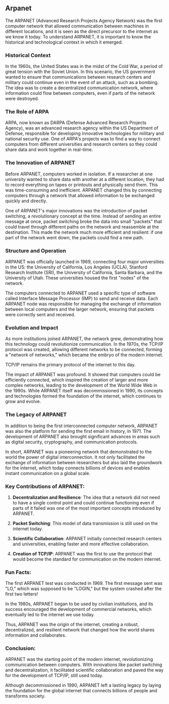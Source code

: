 ## Arpanet

<ResponsiveIframe src="https://drive.google.com/file/d/1r8Socl0_kN5aAUxgmGEXcmzHnZSqBA6Y/preview" title="Arpanet" />

The ARPANET (Advanced Research Projects Agency Network) was the first computer network that allowed communication between machines in different locations, and it is seen as the direct precursor to the internet as we know it today. To understand ARPANET, it is important to know the historical and technological context in which it emerged.

### Historical Context

In the 1960s, the United States was in the midst of the Cold War, a period of great tension with the Soviet Union. In this scenario, the US government wanted to ensure that communications between research centers and military could continue even in the event of an attack, such as a bombing. The idea was to create a decentralized communication network, where information could flow between computers, even if parts of the network were destroyed.

### The Role of ARPA

ARPA, now known as DARPA (Defense Advanced Research Projects Agency), was an advanced research agency within the US Department of Defense, responsible for developing innovative technologies for military and national security use.
One of ARPA's projects was to find a way to connect computers from different universities and research centers so they could share data and work together in real-time.

### The Innovation of ARPANET

Before ARPANET, computers worked in isolation. If a researcher at one university wanted to share data with another at a different location, they had to record everything on tapes or printouts and physically send them. This was time-consuming and inefficient. ARPANET changed this by connecting computers through a network that allowed information to be exchanged quickly and directly.

One of ARPANET's major innovations was the introduction of packet switching, a revolutionary concept at the time. Instead of sending an entire message at once, packet switching broke the data into small "packets" that could travel through different paths on the network and reassemble at the destination. This made the network much more efficient and resilient: if one part of the network went down, the packets could find a new path.

### Structure and Operation

ARPANET was officially launched in 1969, connecting four major universities in the US: the University of California, Los Angeles (UCLA), Stanford Research Institute (SRI), the University of California, Santa Barbara, and the University of Utah. These universities housed the first "nodes" of the network.

The computers connected to ARPANET used a specific type of software called Interface Message Processor (IMP) to send and receive data. Each ARPANET node was responsible for managing the exchange of information between local computers and the larger network, ensuring that packets were correctly sent and received.

### Evolution and Impact

As more institutions joined ARPANET, the network grew, demonstrating how this technology could revolutionize communication. In the 1970s, the TCP/IP protocol was created, allowing different networks to be connected, forming a "network of networks," which became the embryo of the modern internet.

TCP/IP remains the primary protocol of the internet to this day.

The impact of ARPANET was profound. It showed that computers could be efficiently connected, which inspired the creation of larger and more complex networks, leading to the development of the World Wide Web in the 1990s. While ARPANET itself was decommissioned in 1990, its concepts and technologies formed the foundation of the internet, which continues to grow and evolve.

### The Legacy of ARPANET

In addition to being the first interconnected computer network, ARPANET was also the platform for sending the first email in history, in 1971. The development of ARPANET also brought significant advances in areas such as digital security, cryptography, and communication protocols.

In short, ARPANET was a pioneering network that demonstrated to the world the power of digital interconnection. It not only facilitated the exchange of information between researchers but also laid the groundwork for the internet, which today connects billions of devices and enables instant communication on a global scale.

### Key Contributions of ARPANET:

1. **Decentralization and Resilience**: The idea that a network did not need to have a single control point and could continue functioning even if parts of it failed was one of the most important concepts introduced by ARPANET.

2. **Packet Switching**: This model of data transmission is still used on the internet today.

3. **Scientific Collaboration**: ARPANET initially connected research centers and universities, enabling faster and more effective collaboration.

4. **Creation of TCP/IP**: ARPANET was the first to use the protocol that would become the standard for communication on the modern internet.

### Fun Facts:

The first ARPANET test was conducted in 1969. The first message sent was "LO," which was supposed to be "LOGIN," but the system crashed after the first two letters!

In the 1980s, ARPANET began to be used by civilian institutions, and its success encouraged the development of commercial networks, which eventually led to the internet we use today.

Thus, ARPANET was the origin of the internet, creating a robust, decentralized, and resilient network that changed how the world shares information and collaborates.

### Conclusion:

ARPANET was the starting point of the modern internet, revolutionizing communication between computers. With innovations like packet switching and decentralization, it facilitated scientific collaboration and paved the way for the development of TCP/IP, still used today.

Although decommissioned in 1990, ARPANET left a lasting legacy by laying the foundation for the global internet that connects billions of people and transforms society.
